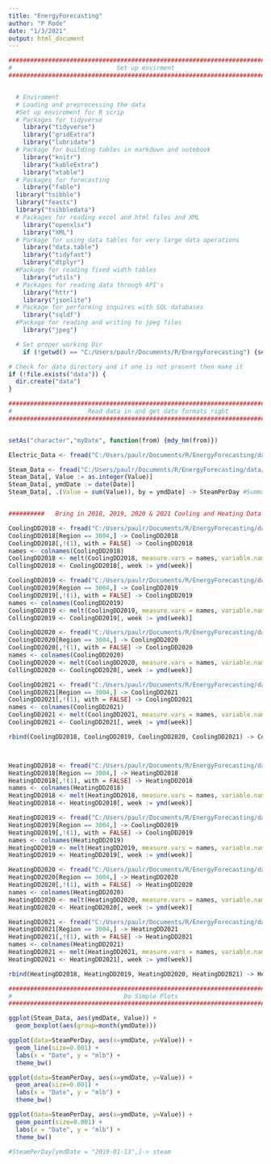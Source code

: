 ```yaml
---
title: "EnergyForecasting"
author: "P Rode"
date: "1/3/2021"
output: html_document
---
```


```r

###############################################################################
#                             Set up envirment                                #
###############################################################################


  # Enviroment 
  # Loading and preprocessing the data
  #Set up enviroment for R scrip  
  # Packages for tidyverse 
    library("tidyverse")
    library("gridExtra")
    library("lubridate")
  # Package for building tables in markdown and notebook 
    library("knitr")
    library("kableExtra") 
    library("xtable")
  # Packages for forecasting
    library("fable")
  library("tsibble")
  library("feasts")
  library("tsibbledata")
  # Packages for reading excel and html files and XML
    library("openxlsx")
    library("XML")
  # Parkage for using data tables for very large data operations
    library("data.table")
    library("tidyfast")
    library("dtplyr")
  #Package for reading fixed width tables
    library("utils")
  # Packages for reading data through API's 
    library("httr")
    library("jsonlite")
  # Package for performing inquires with SQL databases 
    library("sqldf")
  #Package for reading and writing to jpeg files
    library("jpeg")

  # Set proper working Dir 
    if (!getwd() == "C:/Users/paulr/Documents/R/EnergyForecasting") {setwd("C:/Users/paulr/Documents/R/EnergyForecasting")}

# Check for data directory and if one is not present then make it
if (!file.exists("data")) {
  dir.create("data")
}
```



```r

###############################################################################
#                     Read data in and get date formats right                 #
###############################################################################


setAs("character","myDate", function(from) {mdy_hm(from)})

Electric_Data <- fread("C:/Users/paulr/Documents/R/EnergyForecasting/data/MACH Energy - Data (4).csv", colClasses = c(Date = "myDate", Value = "integer", Unit = "character"), stringsAsFactors = TRUE)

Steam_Data <- fread("C:/Users/paulr/Documents/R/EnergyForecasting/data/MACH Energy - Data (3).csv", colClasses = c("myDate", "integer", "Character"), stringsAsFactors = TRUE)
Steam_Data[, Value := as.integer(Value)]
Steam_Data[, ymdDate := date(Date)]
Steam_Data[, .(Value = sum(Value)), by = ymdDate] -> SteamPerDay #Summarise kWh per day. 


##########   Bring in 2018, 2019, 2020 & 2021 Cooling and Heating Data  ##########

CoolingDD2018 <- fread("C:/Users/paulr/Documents/R/EnergyForecasting/data/ClimateDivisions.Cooling2018.txt") 
CoolingDD2018[Region == 3004,] -> CoolingDD2018
CoolingDD2018[,!(1), with = FALSE] -> CoolingDD2018
names <- colnames(CoolingDD2018)
CoolingDD2018 <- melt(CoolingDD2018, measure.vars = names, variable.name = "week")
CollingDD2018 <- CoolingDD2018[, week := ymd(week)] 

CoolingDD2019 <- fread("C:/Users/paulr/Documents/R/EnergyForecasting/data/ClimateDivisions.Cooling2020.txt") 
CoolingDD2019[Region == 3004,] -> CoolingDD2019
CoolingDD2019[,!(1), with = FALSE] -> CoolingDD2019
names <- colnames(CoolingDD2019)
CoolingDD2019 <- melt(CoolingDD2019, measure.vars = names, variable.name = "week")
CollingDD2019 <- CoolingDD2019[, week := ymd(week)] 

CoolingDD2020 <- fread("C:/Users/paulr/Documents/R/EnergyForecasting/data/ClimateDivisions.Cooling2020.txt") 
CoolingDD2020[Region == 3004,] -> CoolingDD2020
CoolingDD2020[,!(1), with = FALSE] -> CoolingDD2020
names <- colnames(CoolingDD2020)
CoolingDD2020 <- melt(CoolingDD2020, measure.vars = names, variable.name = "week")
CollingDD2020 <- CoolingDD2020[, week := ymd(week)] 

CoolingDD2021 <- fread("C:/Users/paulr/Documents/R/EnergyForecasting/data/ClimateDivisions.Cooling2020.txt") 
CoolingDD2021[Region == 3004,] -> CoolingDD2021
CoolingDD2021[,!(1), with = FALSE] -> CoolingDD2021
names <- colnames(CoolingDD2021)
CoolingDD2021 <- melt(CoolingDD2021, measure.vars = names, variable.name = "week")
CoolingDD2021 <- CoolingDD2021[, week := ymd(week)] 

rbind(CoolingDD2018, CoolingDD2019, CoolingDD2020, CoolingDD2021) -> CoolingDD



HeatingDD2018 <- fread("C:/Users/paulr/Documents/R/EnergyForecasting/data/ClimateDivisions.Heating2018.txt") 
HeatingDD2018[Region == 3004,] -> HeatingDD2018
HeatingDD2018[,!(1), with = FALSE] -> HeatingDD2018
names <- colnames(HeatingDD2018)
HeatingDD2018 <- melt(HeatingDD2018, measure.vars = names, variable.name = "week")
HeatingDD2018 <- HeatingDD2018[, week := ymd(week)] 

HeatingDD2019 <- fread("C:/Users/paulr/Documents/R/EnergyForecasting/data/ClimateDivisions.Heating2020.txt") 
HeatingDD2019[Region == 3004,] -> CoolingDD2019
HeatingDD2019[,!(1), with = FALSE] -> CoolingDD2019
names <- colnames(HeatingDD2019)
HeatingDD2019 <- melt(HeatingDD2019, measure.vars = names, variable.name = "week")
HeatingDD2019 <- HeatingDD2019[, week := ymd(week)] 

HeatingDD2020 <- fread("C:/Users/paulr/Documents/R/EnergyForecasting/data/ClimateDivisions.Cooling2020.txt") 
HeatingDD2020[Region == 3004,] -> HeatingDD2020
HeatingDD2020[,!(1), with = FALSE] -> HeatingDD2020
names <- colnames(HeatingDD2020)
HeatingDD2020 <- melt(HeatingDD2020, measure.vars = names, variable.name = "week")
HeatingDD2020 <- HeatingDD2020[, week := ymd(week)] 

HeatingDD2021 <- fread("C:/Users/paulr/Documents/R/EnergyForecasting/data/ClimateDivisions.Cooling2020.txt") 
HeatingDD2021[Region == 3004,] -> HeatingDD2021
HeatingDD2021[,!(1), with = FALSE] -> HeatingDD2021
names <- colnames(HeatingDD2021)
HeatingDD2021 <- melt(HeatingDD2021, measure.vars = names, variable.name = "week")
HeatingDD2021 <- HeatingDD2021[, week := ymd(week)] 

rbind(HeatingDD2018, HeatingDD2019, HeatingDD2020, HeatingDD2021) -> HeatingDD


```


```r

###############################################################################
#                               Do Simple Plots                               #
###############################################################################

ggplot(Steam_Data, aes(ymdDate, Value)) + 
  geom_boxplot(aes(group=month(ymdDate)))

ggplot(data=SteamPerDay, aes(x=ymdDate, y=Value)) + 
  geom_line(size=0.001) + 
  labs(x = "Date", y = "mlb") + 
  theme_bw() 

ggplot(data=SteamPerDay, aes(x=ymdDate, y=Value)) + 
  geom_area(size=0.001) + 
  labs(x = "Date", y = "mlb") + 
  theme_bw() 

ggplot(data=SteamPerDay, aes(x=ymdDate, y=Value)) + 
  geom_point(size=0.001) + 
  labs(x = "Date", y = "mlb") + 
  theme_bw() 

#SteamPerDay[ymdDate = "2019-01-13",]-> steam

```
